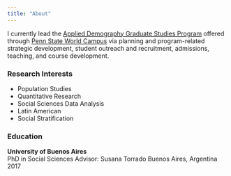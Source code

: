 ```yaml
---
title: "About"
---
```


I currently lead the [Applied Demography Graduate Studies Program](https://sites.psu.edu/applieddemography/) offered through [Penn State World Campus](https://www.worldcampus.psu.edu/penn-state-online-graduate-applied-demography-programs?cid=CPC39799&gclid=CjwKCAiA6Y2QBhAtEiwAGHybPVyfb_0cgLiSXukaUuEkqahWrS2X04MUBCO2-4eh9h1na1PP_Ek48RoCfvoQAvD_BwE) via planning and program-related strategic development, student outreach and recruitment, admissions, teaching, and course development.

### Research Interests

- Population Studies
- Quantitative Research
- Social Sciences Data Analysis
- Latin American
- Social Stratification

### Education

**University of Buenos Aires**  
PhD in Social Sciences
Advisor: Susana Torrado
Buenos Aires, Argentina
2017



